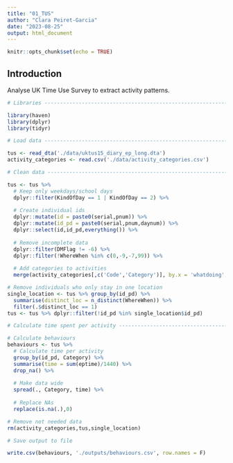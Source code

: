 ```yaml
---
title: "01_TUS"
author: "Clara Peiret-Garcia"
date: "2023-08-25"
output: html_document
---
```


```r
knitr::opts_chunk$set(echo = TRUE)
```

## Introduction

Analyse UK Time Use Survey to extract activity patterns.

```r
# Libraries ---------------------------------------------------------------

library(haven)
library(dplyr)
library(tidyr)

```


```r
# Load data ---------------------------------------------------------------

tus <- read_dta('./data/uktus15_diary_ep_long.dta')
activity_categories <- read.csv('./data/activity_categories.csv')
```

```r
# Clean data --------------------------------------------------------------

tus <- tus %>% 
  # Keep only weekdays/school days
  dplyr::filter(KindOfDay == 1 | KindOfDay == 2) %>% 
  
  # Create individual ids
  dplyr::mutate(id = paste0(serial,pnum)) %>% 
  dplyr::mutate(id_pd = paste0(serial,pnum,daynum)) %>% 
  dplyr::select(id,id_pd,everything()) %>% 
  
  # Remove incomplete data
  dplyr::filter(DMFlag != -6) %>% 
  dplyr::filter(!WhereWhen %in% c(0,-9,-7,99)) %>% 
  
  # Add categories to activities
  merge(activity_categories[,c('Code','Category')], by.x = 'whatdoing', by.y = 'Code')

# Remove individuals who only stay in one location
single_location <- tus %>% group_by(id_pd) %>%
  summarise(distinct_loc = n_distinct(WhereWhen)) %>% 
  filter(.$distinct_loc == 1)
tus <- tus %>% dplyr::filter(!id_pd %in% single_location$id_pd)
```



```r
# Calculate time spent per activity ---------------------------------------

# Calculate behaviours
behaviours <- tus %>% 
  # Calculate time per activity
  group_by(id_pd, Category) %>% 
  summarise(time = sum(eptime)/1440) %>%
  drop_na() %>% 
  
  # Make data wide
  spread(., Category, time) %>% 
  
  # Replace NAs
  replace(is.na(.),0)

# Remove not needed data
rm(activity_categories,tus,single_location)

```

```r
# Save output to file

write.csv(behaviours, './outputs/behaviours.csv', row.names = F)

```

